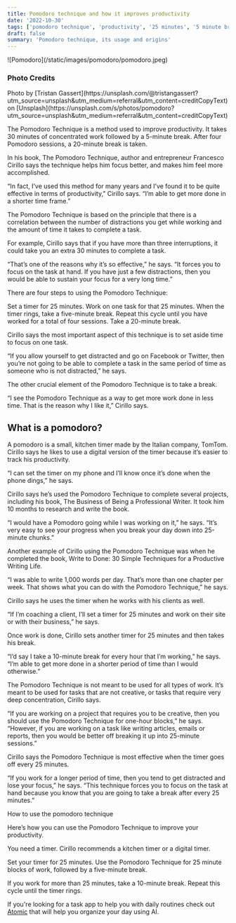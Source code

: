 ```yaml
---
title: Pomodoro technique and how it improves productivity
date: '2022-10-30'
tags: ['pomodoro technique', 'productivity', '25 minutes', '5 minute break']
draft: false
summary: 'Pomodoro technique, its usage and origins'
---
```


<div className="my-1 w-full overflow-hidden">
    ![Pomodoro](/static/images/pomodoro/pomodoro.jpeg)
</div>

### Photo Credits
<div>
  Photo by [Tristan Gassert](https://unsplash.com/@tristangassert?utm_source=unsplash&utm_medium=referral&utm_content=creditCopyText)
  on
  [Unsplash](https://unsplash.com/s/photos/pomodoro?utm_source=unsplash&utm_medium=referral&utm_content=creditCopyText)
</div>

The Pomodoro Technique is a method used to improve productivity. It takes 30 minutes of concentrated work followed by a 5-minute break. After four Pomodoro sessions, a 20-minute break is taken.

In his book, The Pomodoro Technique, author and entrepreneur Francesco Cirillo says the technique helps him focus better, and makes him feel more accomplished.

“In fact, I’ve used this method for many years and I’ve found it to be quite effective in terms of productivity,” Cirillo says. “I’m able to get more done in a shorter time frame.”

The Pomodoro Technique is based on the principle that there is a correlation between the number of distractions you get while working and the amount of time it takes to complete a task.

For example, Cirillo says that if you have more than three interruptions, it could take you an extra 30 minutes to complete a task.

“That’s one of the reasons why it’s so effective,” he says. “It forces you to focus on the task at hand. If you have just a few distractions, then you would be able to sustain your focus for a very long time.”

There are four steps to using the Pomodoro Technique:

Set a timer for 25 minutes. Work on one task for that 25 minutes. When the timer rings, take a five-minute break. Repeat this cycle until you have worked for a total of four sessions. Take a 20-minute break.

Cirillo says the most important aspect of this technique is to set aside time to focus on one task.

“If you allow yourself to get distracted and go on Facebook or Twitter, then you’re not going to be able to complete a task in the same period of time as someone who is not distracted,” he says.

The other crucial element of the Pomodoro Technique is to take a break.

“I see the Pomodoro Technique as a way to get more work done in less time. That is the reason why I like it,” Cirillo says.

## What is a pomodoro?

A pomodoro is a small, kitchen timer made by the Italian company, TomTom. Cirillo says he likes to use a digital version of the timer because it’s easier to track his productivity.

“I can set the timer on my phone and I’ll know once it’s done when the phone dings,” he says.

Cirillo says he’s used the Pomodoro Technique to complete several projects, including his book, The Business of Being a Professional Writer. It took him 10 months to research and write the book.

“I would have a Pomodoro going while I was working on it,” he says. “It’s very easy to see your progress when you break your day down into 25-minute chunks.”

Another example of Cirillo using the Pomodoro Technique was when he completed the book, Write to Done: 30 Simple Techniques for a Productive Writing Life.

“I was able to write 1,000 words per day. That’s more than one chapter per week. That shows what you can do with the Pomodoro Technique,” he says.

Cirillo says he uses the timer when he works with his clients as well.

“If I’m coaching a client, I’ll set a timer for 25 minutes and work on their site or with their business,” he says.

Once work is done, Cirillo sets another timer for 25 minutes and then takes his break.

“I’d say I take a 10-minute break for every hour that I’m working,” he says. “I’m able to get more done in a shorter period of time than I would otherwise.”

The Pomodoro Technique is not meant to be used for all types of work. It’s meant to be used for tasks that are not creative, or tasks that require very deep concentration, Cirillo says.

“If you are working on a project that requires you to be creative, then you should use the Pomodoro Technique for one-hour blocks,” he says. “However, if you are working on a task like writing articles, emails or reports, then you would be better off breaking it up into 25-minute sessions.”

Cirillo says the Pomodoro Technique is most effective when the timer goes off every 25 minutes.

“If you work for a longer period of time, then you tend to get distracted and lose your focus,” he says. “This technique forces you to focus on the task at hand because you know that you are going to take a break after every 25 minutes.”

How to use the pomodoro technique

Here’s how you can use the Pomodoro Technique to improve your productivity.

You need a timer. Cirillo recommends a kitchen timer or a digital timer.

Set your timer for 25 minutes. Use the Pomodoro Technique for 25 minute blocks of work, followed by a five-minute break.

If you work for more than 25 minutes, take a 10-minute break. Repeat this cycle until the timer rings.

If you're looking for a task app to help you with daily routines check out [Atomic](https://atomiclife.app) that will help you organize your day using AI.
